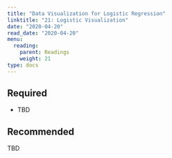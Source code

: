 ```yaml
---
title: "Data Visualization for Logistic Regression"
linktitle: "21: Logistic Visualization"
date: "2020-04-20"
read_date: "2020-04-20"
menu:
  reading:
    parent: Readings
    weight: 21
type: docs
---
```


## Required  

- TBD

## Recommended

TBD
